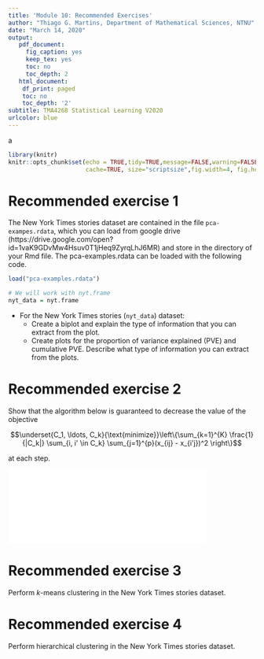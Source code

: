 ```yaml
---
title: 'Module 10: Recommended Exercises'
author: "Thiago G. Martins, Department of Mathematical Sciences, NTNU"
date: "March 14, 2020"
output:
   pdf_document:
     fig_caption: yes
     keep_tex: yes
     toc: no
     toc_depth: 2
   html_document:
    df_print: paged
    toc: no
    toc_depth: '2'
subtitle: TMA4268 Statistical Learning V2020
urlcolor: blue
---
```

a
```r
library(knitr)
knitr::opts_chunk$set(echo = TRUE,tidy=TRUE,message=FALSE,warning=FALSE,strip.white=TRUE,prompt=FALSE,
                      cache=TRUE, size="scriptsize",fig.width=4, fig.height=3,fig.align = "center")

```

# Recommended exercise 1

The New York Times stories dataset are contained in the file `pca-exampes.rdata`, which you can load from google drive (https://drive.google.com/open?id=1vaK9GDvMw4Hsuv0T1jHeq9ZyrqLhJ6MR) and store in the directory of your Rmd file. The pca-examples.rdata can be loaded with the following code.
```r
load("pca-examples.rdata")

# We will work with nyt.frame
nyt_data = nyt.frame
```

- For the New York Times stories (`nyt_data`) dataset:
    - Create a biplot and explain the type of information that you can extract from the plot.
    - Create plots for the proportion of variance explained (PVE) and cumulative PVE. Describe what type of information you can extract from the plots.
    


# Recommended exercise 2

Show that the algorithm below is guaranteed to decrease the value of the objective

$$\underset{C_1, \ldots, C_k}{\text{minimize}}\left\{\sum_{k=1}^{K} \frac{1}{|C_k|} \sum_{i, i' \in C_k} \sum_{j=1}^{p}(x_{ij} - x_{i'j})^2 \right\}$$

at each step. 

\center
![](kmeans_algo.pdf){width='80%'}

\flushleft

# Recommended exercise 3

Perform $k$-means clustering in the New York Times stories dataset. 


# Recommended exercise 4

Perform hierarchical clustering in the New York Times stories dataset. 

